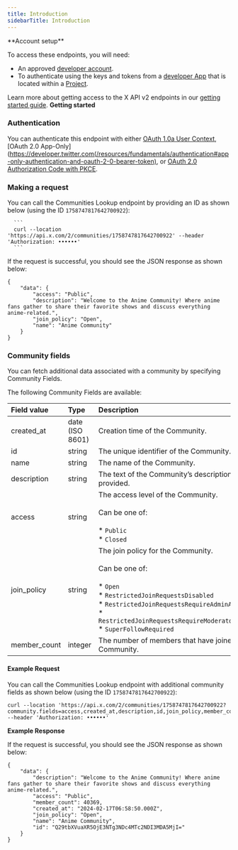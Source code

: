 ---
title: Introduction
sidebarTitle: Introduction
---


<Note>
**Account setup**

To access these endpoints, you will need:

* An approved [developer account](https://developer.x.com/en/portal/petition/essential/basic-info).
* To authenticate using the keys and tokens from a [developer App](/resources/fundamentals/developer-apps) that is located within a [Project](/resources/fundamentals/projects). 

Learn more about getting access to the X API v2 endpoints in our [getting started guide](/x-api/getting-started/getting-access).
</Note>
**Getting started**

### Authentication

You can authenticate this endpoint with either [OAuth 1.0a User Context](https://developer.twitter.com/resources/fundamentals/authentication), [OAuth 2.0 App-Only](https://developer.twitter.com(/resources/fundamentals/authentication#app-only-authentication-and-oauth-2-0-bearer-token), or [OAuth 2.0 Authorization Code with PKCE](resources/fundamentals/authentication#oauth-2-0-authorization-code-flow-with-pkce-2).
 

### Making a request

You can call the Communities Lookup endpoint by providing an ID as shown below (using the ID `1758747817642700922`):

      ```
      curl --location 'https://api.x.com/2/communities/1758747817642700922' --header 'Authorization: ••••••'
      ```

If the request is successful, you should see the JSON response as shown below:

```
{
    "data": {
        "access": "Public",
        "description": "Welcome to the Anime Community! Where anime fans gather to share their favorite shows and discuss everything anime-related.",
        "join_policy": "Open",
        "name": "Anime Community"
    }
}
```

### Community fields

You can fetch additional data associated with a community by specifying Community Fields.

The following Community Fields are available:

| Field value | Type | Description |     |
| :--- | :--- | :--- | :--- |
| created_at | date (ISO 8601) | Creation time of the Community. |     |
| id  | string | The unique identifier of the Community. |     |
| name | string | The name of the Community. |     |
| description | string | The text of the Community’s description, if provided. |     |
| access | string | The access level of the Community.  <br/>  <br/>Can be one of:<br/><br/>* `Public`<br/>* `Closed` |     |
| join_policy | string | The join policy for the Community.  <br/>  <br/>Can be one of:<br/><br/>* `Open`<br/>* `RestrictedJoinRequestsDisabled`<br/>* `RestrictedJoinRequestsRequireAdminApproval`<br/>* `RestrictedJoinRequestsRequireModeratorApproval`<br/>* `SuperFollowRequired` |     |
| member_count | integer | The number of members that have joined the Community. |     |

#### Example Request

You can call the Communities Lookup endpoint with additional community fields as shown below (using the ID `1758747817642700922`):

```
curl --location 'https://api.x.com/2/communities/1758747817642700922?community.fields=access,created_at,description,id,join_policy,member_count,name' --header 'Authorization: ••••••'
```


**Example Response**

If the request is successful, you should see the JSON response as shown below:

```
{
    "data": {
        "description": "Welcome to the Anime Community! Where anime fans gather to share their favorite shows and discuss everything anime-related.",
        "access": "Public",
        "member_count": 40369,
        "created_at": "2024-02-17T06:58:50.000Z",
        "join_policy": "Open",
        "name": "Anime Community",
        "id": "Q29tbXVuaXR5OjE3NTg3NDc4MTc2NDI3MDA5MjI="
    }
}
```

